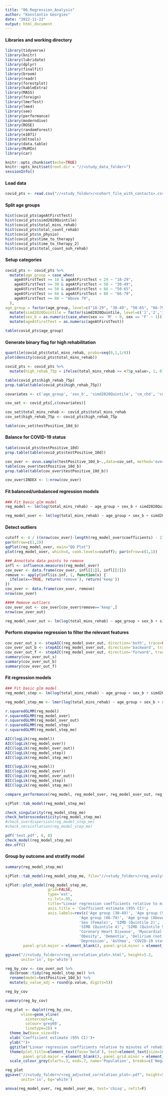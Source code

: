 ```yaml
---
title: "06_Regression_Analysis"
author: "Konstantin Georgiev"
date: "2022-11-22"
output: html_document
---
```

#### Libraries and working directory
```r
library(tidyverse)
library(knitr)
library(lubridate)
library(dplyr)
library(finalfit)
library(broom)
library(readr)
library(forestplot)
library(kableExtra)
library(MASS)
library(foreign)
library(lmerTest)
library(lme4)
library(see)
library(performance)
library(moderndive)
library(ROSE)
library(randomForest)
library(e1071)
library(mltools)
library(data.table)
library(MuMIn)
library(car)

knitr::opts_chunk$set(echo=TRUE)
knitr::opts_knit$set(root.dir = "//<study_data_folder>")
sessionInfo()
```

#### Load data
```r
covid_pts <- read.csv("//<study_folder>/<cohort_file_with_contacts>.csv")
```

#### Split age groups
```r
hist(covid_pts$ageAtFirstTest)
hist(covid_pts$simd2020Quintile)
hist(covid_pts$total_mins_rehab)
hist(covid_pts$total_count_rehab)
hist(covid_pts$n_physio)
hist(covid_pts$time_to_therapy)
hist(covid_pts$time_to_therapy_2)
hist(covid_pts$total_count_ooh_rehab)
```


#### Setup categories
```r
covid_pts <- covid_pts %>%
  mutate(age_group = case_when(
    ageAtFirstTest >= 18 & ageAtFirstTest < 29 ~ "18-29",
    ageAtFirstTest >= 30 & ageAtFirstTest < 50 ~ "30-49",
    ageAtFirstTest >= 50 & ageAtFirstTest < 66 ~ "50-65",
    ageAtFirstTest >= 66 & ageAtFirstTest < 80 ~ "66-79",
    ageAtFirstTest >= 80 ~ "Above 79",
  ),
age_group = factor(age_group, level=c("18-29", "30-49", "50-65", "66-79", "Above 79"))) %>%
  mutate(simd2020Quintile = factor(simd2020Quintile, level=c('1','2','3','4','5'))) %>%
  mutate(sex_b = as.numeric(case_when(sex == 'M' ~ 0, sex == 'F' ~ 1))) %>%
  mutate(ageAtFirstTest = as.numeric(ageAtFirstTest))
```
```r
table(covid_pts$age_group)
```


#### Generate binary flag for high rehabilitation
```r
quantile(covid_pts$total_mins_rehab, probs=seq(0,1,1/4))
plot(density(covid_pts$total_mins_rehab))
```
```r
covid_pts <- covid_pts %>%
  mutate(high_rehab_75p = ifelse(total_mins_rehab >= <75p_value>, 1, 0))

table(covid_pts$high_rehab_75p)
prop.table(table(covid_pts$high_rehab_75p))
```
```r
covariates <- c('age_group', 'sex_b', 'simd2020Quintile', 'cm_chd', 'cm_stroke_any', 'cm_mi', 'cm_diabetes', 'cm_obesity', 'cm_dementia', 'cm_delirium', 'cm_depression', 'cm_asthma', 'cm_copd', 'testPositive_10d_b')

cov_set <- covid_pts[,c(covariates)]

cov_set$total_mins_rehab <- covid_pts$total_mins_rehab
cov_set$high_rehab_75p <- covid_pts$high_rehab_75p
```
```r
table(cov_set$testPositive_10d_b)
```



#### Balance for COVID-19 status
```r
table(covid_pts$testPositive_10d)
prop.table(table(covid_pts$testPositive_10d))
```
```r
cov_over <- ovun.sample(testPositive_10d_b~.,data=cov_set, method='over', seed=42, N=<n_rows>)$data
table(cov_over$testPositive_10d_b)
prop.table(table(cov_over$testPositive_10d_b))
```
```r
cov_over$INDEX <- 1:nrow(cov_over)
```


#### Fit balanced/unbalanced regression models
```r
### Fit basic glm model
reg_model <- lm(log(total_mins_rehab) ~ age_group + sex_b + simd2020Quintile + cm_chd + cm_stroke_any + cm_mi + cm_diabetes + cm_obesity + cm_dementia + cm_delirium + cm_depression + cm_asthma + cm_copd + testPositive_10d_b, data=cov_set)

reg_model_over <- lm(log(total_mins_rehab) ~ age_group + sex_b + simd2020Quintile + cm_chd + cm_stroke_any + cm_mi + cm_diabetes + cm_obesity + cm_dementia + cm_delirium + cm_depression + cm_asthma + cm_copd + testPositive_10d_b, data=cov_over)
```
#### Detect outliers
```r
cutoff <- 4 / ((nrow(cov_over)-length(reg_model_over$coefficients) - 2))
par(mfrow=c(1,2))
qqPlot(reg_model_over, main="QQ Plot")
plot(reg_model_over, which=4, cook.levels=cutoff); par(mfrow=c(1,1))
```
```r
### Annottate data points to remove
infl <- influence.measures(reg_model_over)
cov_over <- data.frame(cov_over, infl[[1]], infl[[2]])
remove <- apply(infl$is.inf, 1, function(x) {
  ifelse(x==TRUE, return('remove'), return('keep'))
})
cov_over <- data.frame(cov_over, remove)
nrow(cov_over)
```
```r
#### Remove outliers
cov_over_out <- cov_over[cov_over$remove=='keep',]
nrow(cov_over_out)
```
```r
reg_model_over_out <- lm(log(total_mins_rehab) ~ age_group + sex_b + simd2020Quintile + cm_chd + cm_stroke_any + cm_mi + cm_diabetes + cm_obesity + cm_dementia + cm_delirium + cm_depression + cm_asthma + cm_copd + testPositive_10d_b, data=cov_over_out)
```

#### Perform stepwise regression to filter the relevant features
```r
cov_over_out_s <- stepAIC(reg_model_over_out, direction='both', trace=FALSE)
cov_over_out_b <- stepAIC(reg_model_over_out, direction='backward', trace=FALSE)
cov_over_out_f <- stepAIC(reg_model_over_out, direction='forward', trace=FALSE)
summary(cov_over_out_s)
summary(cov_over_out_b)
summary(cov_over_out_f)
```

#### Fit regression models
```r
### Fit basic glm model
reg_model_step <- lm(log(total_mins_rehab) ~ age_group + sex_b + simd2020Quintile + cm_chd + cm_mi + cm_diabetes + cm_obesity + cm_dementia + cm_delirium + cm_depression + cm_asthma + testPositive_10d_b, data=cov_over_out)

reg_model_step_me <- lmer(log(total_mins_rehab) ~ age_group + sex_b + simd2020Quintile + cm_chd + cm_mi + cm_diabetes + cm_obesity + cm_dementia + cm_delirium + cm_depression + cm_asthma + testPositive_10d_b + (1 + age_group | simd2020Quintile), data=cov_over_out, REML=T, lmerControl(optimizer='Nelder_Mead'))
```

```r
r.squaredGLMM(reg_model)
r.squaredGLMM(reg_model_over)
r.squaredGLMM(reg_model_over_out)
r.squaredGLMM(reg_model_step)
r.squaredGLMM(reg_model_step_me)

AIC(logLik(reg_model))
AIC(logLik(reg_model_over))
AIC(logLik(reg_model_over_out))
AIC(logLik(reg_model_step))
AIC(logLik(reg_model_step_me))

BIC(logLik(reg_model))
BIC(logLik(reg_model_over))
BIC(logLik(reg_model_over_out))
BIC(logLik(reg_model_step))
BIC(logLik(reg_model_step_me))

compare_performance(reg_model, reg_model_over, reg_model_over_out, reg_model_step, reg_model_step_me)
```
```r
sjPlot::tab_model(reg_model_step_me)
```

```r
check_singularity(reg_model_step_me)
check_heteroscedasticity(reg_model_step_me)
#check_overdispersion(reg_model_step_me)
#check_zeroinflation(reg_model_step_me)
```
```r
pdf('test.pdf', 8, 8)
check_model(reg_model_step_me)
dev.off()
```


#### Group by outcome and stratify model

```r
summary(reg_model_step_me)
```
```r
sjPlot::tab_model(reg_model_step_me, file="//<study_folder>/<reg_analysis_table>.html")
```


```r
sjPlot::plot_model(reg_model_step_me,
                   grid=FALSE,
                   type='est',
                   ci.lvl=.95,
                   title="Linear regression coefficients relative to minutes of rehabilitation",
                   axis.title = 'Coefficient estimate (95% CI)',
                   axis.labels=rev(c('Age group (30-49)', 'Age group (50-65)',
                                 'Age group (66-79)', 'Age group (Above 79)',
                                 'Sex (Female)', 'SIMD (Quintile 2)', 'SIMD (Quintile 3)',
                                 'SIMD (Quintile 4)', 'SIMD (Quintile 5 - Least deprived)',
                                 'Coronary Heart Disease', 'Myocardial Infarction', 'Diabetes',
                                 'Obesity', 'Dementia', 'Delirium (not alcohol-induced)',
                                 'Depression', 'Asthma', 'COVID-19 status (Positive)'))) + theme_bw(base_size=9) + theme(plot.title=element_text(face='bold'), text=element_text(size=9, family='sans'), legend.position=c(0.73,0.01), legend.justification=c(0,0), legend.background=element_rect(colour='grey80'),legend.title.align=.5,
        panel.grid.major = element_blank(), panel.grid.minor = element_blank())

ggsave("//<study_folder>/<reg_correlation_plot>.html", height=5.2,
       units='in', bg='white')
```



```r
reg_by_cov <- cov_over_out %>%
  do(broom::tidy(reg_model_step_me)) %>%
  rename(model=testPositive_10d_b) %>%
  mutate(p_value_adj = round(p.value, digits=5))

reg_by_cov
```
```r
summary(reg_by_cov)
```


```r
reg_plot <- dwplot(reg_by_cov,
       vline=geom_vline(
         xintercept=0,
         colour='grey60',
         linetype=2)) +
  theme_bw(base_size=9)+
  xlab('Coefficient estimate (95% CI)')+
  ylab("")+
  ggtitle("Linear regression coefficients relative to minutes of rehabilitation")+
  theme(plot.title=element_text(face='bold'), text=element_text(size=10, family='sans'), legend.position=c(0.73,0.01), legend.justification=c(0,0), legend.background=element_rect(colour='grey80'),legend.title.align=.5,
        panel.grid.major = element_blank(), panel.grid.minor = element_blank()) +
  scale_colour_grey(start=.3, end=.7, name='Population', breaks=c('Negative','Positive'), labels=c('COVID-19 Negative','COVID-19 Positive')) + scale_x_continuous(breaks=seq(-500, 500, by=100))

reg_plot
ggsave("//<study_folder>/<reg_adjusted_correlation_plot>.pdf", height=5.2,
       units='in', bg='white')
```
```r
anova(reg_model_over, reg_model_over_me, test='chisq', refit=F)
```


